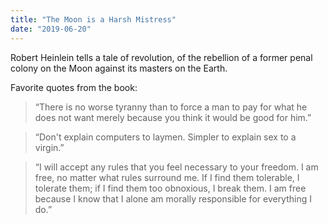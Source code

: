 ```yaml
---
title: "The Moon is a Harsh Mistress"
date: "2019-06-20"
---
```


Robert Heinlein tells a tale of revolution, of the rebellion of a former penal colony on the Moon against its masters on the Earth.

Favorite quotes from the book:

> “There is no worse tyranny than to force a man to pay for what he does not want merely because you think it would be good for him.”

> “Don't explain computers to laymen. Simpler to explain sex to a virgin.”

> “I will accept any rules that you feel necessary to your freedom. I am free, no matter what rules surround me. If I find them tolerable, I tolerate them; if I find them too obnoxious, I break them. I am free because I know that I alone am morally responsible for everything I do.”
